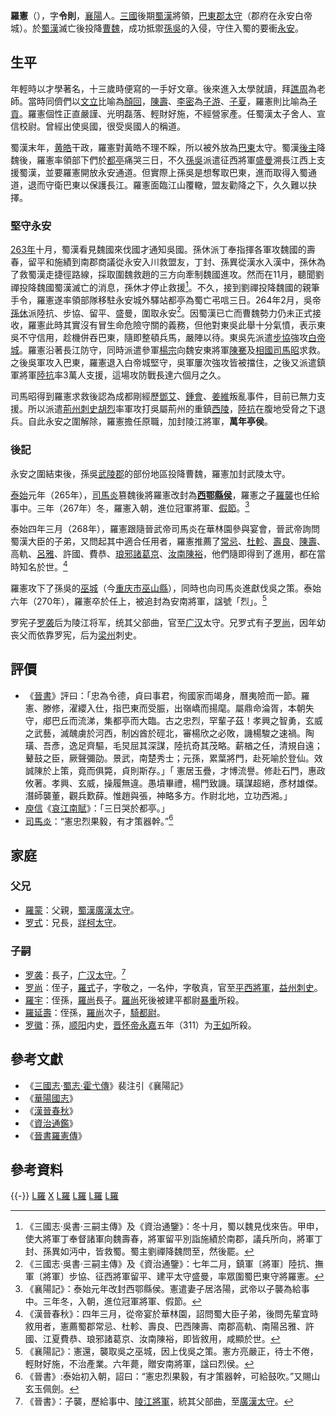 '''羅憲'''（{{bd|218年||270年|catIdx=L}}），字'''令則'''，[[襄陽_(古代)|襄陽]]人。[[三國|三國]]後期[[蜀漢|蜀漢]]將領，[[巴東郡|巴東郡]][[太守|太守]]（郡府在永安白帝城）。於[[蜀漢|蜀漢]]滅亡後投降[[曹魏|曹魏]]，成功抵禦[[孫吳|孫吳]]的入侵，守住入蜀的要衝[[白帝城|永安]]。

== 生平 ==
年輕時以才學著名，十三歲時便寫的一手好文章。後來進入太學就讀，拜[[譙周|譙周]]為老師。當時同儕們以[[文立|文立]]比喻為[[顏回|顏回]]，[[陳壽|陳壽]]、[[李密_(西晉)|李密]]為[[言偃|子游]]、[[子夏|子夏]]，羅憲則比喻為[[子貢|子貢]]。羅憲個性正直嚴謹、光明磊落、輕財好施，不經營家產。任蜀漢太子舍人、宣信校尉。曾經出使吳國，很受吳國人的稱道。

蜀漢末年，[[黄皓_(宦官)|黄皓]]干政，羅憲對黃皓不理不睬，所以被外放為[[巴東郡|巴東]]太守。蜀漢[[後主|後主]]降魏後，羅憲率領部下們於[[都亭|都亭]]痛哭三日，不久[[孫吳|孫吳]]派遣征西將軍[[盛曼|盛曼]]溯長江西上支援蜀漢，並要羅憲開放永安通道。但實際上孫吳是想奪取巴東，進而取得入蜀通道，退而守衛巴東以保護長江。羅憲面臨江山覆轍，盟友勸降之下，久久難以抉擇。

===堅守永安===
{{see also|永安之戰}}
[[263年|263年]]十月，蜀漢看見魏國來伐國才通知吳國。孫休派丁奉指揮各軍攻魏國的壽春，留平和施績到南郡商議從永安入川救盟友，丁封、孫異從漢水入漢中，孫休為了救蜀漢走捷徑路線，採取圍魏救趙的三方向牽制魏國進攻。然而在11月，聽聞劉禪投降魏國蜀漢滅亡的消息，孫休才停止救援<ref>《三國志·吳書·三嗣主傳》及《資治通鑒》：冬十月，蜀以魏見伐來告。甲申，使大將軍丁奉督諸軍向魏壽春，將軍留平別詣施績於南郡，議兵所向，將軍丁封、孫異如沔中，皆救蜀。蜀主劉禪降魏問至，然後罷。</ref>。不久，接到劉禪投降魏國的親筆手令，羅憲遂率領部隊移駐永安城外驛站都亭為蜀亡弔唁三日。264年2月，吳帝[[孫休|孫休]]派陸抗、步協、留平、盛曼，圍取永安<ref>《三國志·吳書·三嗣主傳》及《資治通鑒》：七年二月，鎮軍〔將軍〕陸抗、撫軍〔將軍〕步協、征西將軍留平、建平太守盛曼，率眾圍蜀巴東守將羅憲。</ref>。因蜀漢已亡而曹魏勢力仍未正式接收，羅憲此時其實沒有冒生命危險守關的義務，但他對東吳此舉十分氣憤，表示東吳不守信用，趁機併吞巴東，隨即整頓兵馬，嚴陣以待。東吳先派遣[[步協|步協]]強攻[[白帝城|白帝城]]。羅憲沿著長江防守，同時派遣參軍[[楊宗|楊宗]]向魏安東將軍[[陳騫|陳騫]]及[[相國|相國]][[司馬昭|司馬昭]]求救。之後吳軍攻入巴東，羅憲退入白帝城堅守，吳軍屢次強攻皆被擋住，之後又派遣鎮軍將軍[[陸抗|陸抗]]率3萬人支援，這場攻防戰長達六個月之久。

司馬昭得到羅憲求救後認為成都剛經歷[[鄧艾|鄧艾]]、[[鍾會|鍾會]]、[[姜維|姜維]]叛亂事件，目前已無力支援。所以派遣[[荊州_(古代)|荊州]][[刺史|刺史]][[胡烈|胡烈]]率軍攻打吳屬荊州的重鎮[[宜昌市|西陵]]，[[陸抗|陸抗]]在腹地受脅之下退兵。自此永安之圍解除，羅憲擔任原職，加封陵江將軍，'''萬年亭侯'''。

===後記===
永安之圍結束後，孫吳[[武陵郡|武陵郡]]的部份地區投降曹魏，羅憲加封武陵太守。

[[泰始_(西晉)|泰始]]元年（265年），[[司馬炎|司馬炎]]篡魏後將羅憲改封為'''[[西鄂縣|西鄂]][[縣侯|縣侯]]'''，羅憲之子[[羅襲|羅襲]]也任給事中。三年（267年）冬，羅憲入朝，進位冠軍將軍、[[假節|假節]]。<ref>《襄陽記》：泰始元年改封西鄂縣侯。憲遣妻子居洛陽，武帝以子襲為給事中。三年冬，入朝，進位冠軍將軍、假節。</ref>

泰始四年三月（268年），羅憲跟隨晉武帝司馬炎在華林園參與宴會，晉武帝詢問蜀漢大臣的子弟，又問起其中適合任用者，羅憲推薦了[[常忌|常忌]]、[[杜軫|杜軫]]、[[壽良|壽良]]、[[陳壽|陳壽]]、高軌、[[呂雅|呂雅]]、許國、費恭、[[琅琊郡|琅邪]][[諸葛京|諸葛京]]、[[汝南|汝南]][[陳裕_(蜀漢)|陳裕]]，他們隨即得到了進用，都在當時知名於世。<ref>《漢晉春秋》：四年三月，從帝宴於華林園，詔問蜀大臣子弟，後問先輩宜時敘用者，憲薦蜀郡常忌、杜軫、壽良、巴西陳壽、南郡高軌、南陽呂雅、許國、江夏費恭、琅邪諸葛京、汝南陳裕，即皆敘用，咸顯於世。</ref>

羅憲攻下了孫吳的[[巫城|巫城]]（今[[重庆市|重庆市]][[巫山縣|巫山縣]]），同時也向司馬炎進獻伐吳之策。泰始六年（270年），羅憲卒於任上，被追封為安南將軍，諡號「烈」。<ref>《襄陽記》：憲還，襲取吳之巫城，因上伐吳之策。憲方亮嚴正，待士不倦，輕財好施，不治產業。六年薨，贈安南將軍，諡曰烈侯。</ref>

罗宪子[[罗袭|罗袭]]后为陵江将军，统其父部曲，官至[[广汉|广汉]]太守。兄罗式有子[[罗尚|罗尚]]，因年幼丧父而依靠罗宪，后为[[梁州|梁州]]刺史。

==評價==
*《[[晉書|晉書]]》評曰：「忠為令德，貞曰事君，徇國家而竭身，曆夷險而一節。羅憲、滕修，濯纓入仕，指巴東而受脤，出嶺嶠而揚麾。屬鼎命淪胥，本朝失守，郕巴丘而流涕，集都亭而大臨。古之忠烈，罕輩子茲！孝興之智勇，玄威之武藝，滅醜虜於河西，制凶酋於硜北，審楊欣之必敗，譏楊駿之速禍。陶璜、吾彥，逸足齊驅，毛炅屈其深謀，陸抗奇其茂略。薪楢之任，清規自遠；鼙鼓之臣，厥聲彌劭。景武，南楚秀士；元孫，累葉將門，赴死喻於登仙。效誠陳於上策，竟而俱斃，貞則斯存。」「 憲居玉疊，才博流譽。修赴石門，惠政攸著。孝興、玄威，操履無違。愚墳畢禮，楊門致譏。璜謀超絕，彥材雄傑。潛師襲董，觀兵歎薛。惟趙與張，神略多方。作尉北地，立功西湘。」
*[[庾信|庾信]]《[[哀江南賦|哀江南賦]]》：「三日哭於都亭。」
*[[司馬炎|司馬炎]]：“憲忠烈果毅，有才策器幹。”<ref>《晉書》:泰始初入朝，詔曰：“憲忠烈果毅，有才策器幹，可給鼓吹。”又賜山玄玉佩劍。</ref>

== 家庭 ==
=== 父兄 ===
*[[羅蒙_(三國)|羅蒙]]：父親，[[蜀漢|蜀漢]][[廣漢|廣漢]][[太守|太守]]。
*[[罗式|罗式]]：兄長，[[牂柯|牂柯]][[太守|太守]]。

=== 子嗣 ===
*[[罗袭|罗袭]]：長子，[[广汉|广汉]][[太守|太守]]。<ref>《晉書》：子襲，歷給事中、[[陵江將軍|陵江將軍]]，統其父部曲，至[[廣漢|廣漢]][[太守|太守]]。</ref>
*[[罗尚|罗尚]]：侄子，[[羅式|羅式]]子，字敬之，一名仲，字敬真，官至[[平西將軍|平西將軍]]，[[益州|益州]][[刺史|刺史]]。
*[[羅宇_(西晉)|羅宇]]：侄孫，[[羅尚|羅尚]]長子。[[羅尚|羅尚]]死後被建平都尉[[暴重|暴重]]所殺。
*[[羅延壽|羅延壽]]：侄孫，[[羅尚|羅尚]]次子，[[騎都尉|騎都尉]]。
*[[罗徽|罗徽]]：孫，[[顺阳|顺阳]]内史，[[晋怀帝|晋怀帝]][[永嘉_(西晋)|永嘉]]五年（311）为[[王如|王如]]所殺。

==參考文獻==
*《[[三國志|三國志]]·[[s:三國志/卷41|蜀志·霍弋傳]]》裴注引《襄陽記》
*《[[華陽國志|華陽國志]]》
*《[[漢晉春秋|漢晉春秋]]》
*《[[資治通鑑|資治通鑑]]》
*《[[晉書|晉書]][[s:晉書/卷057|羅憲傳]]》

==參考資料==
{{reflist}}
{{-}}
{{start box}}
{{s-off}}
{{s-before|[[宗预|宗预]]}}
{{s-title|[[蜀汉|蜀汉]]永安都督|263年-264年？}}
{{s-after|末任}}
{{end box}}
[[category:三國軍事人物|L羅]]
[[category:羅姓|X]]
[[category:蜀漢軍事人物|L羅]]
[[category:蜀漢太守|L羅]]
[[category:西晉軍事人物|L羅]]
[[category:曹魏太守|L羅]]